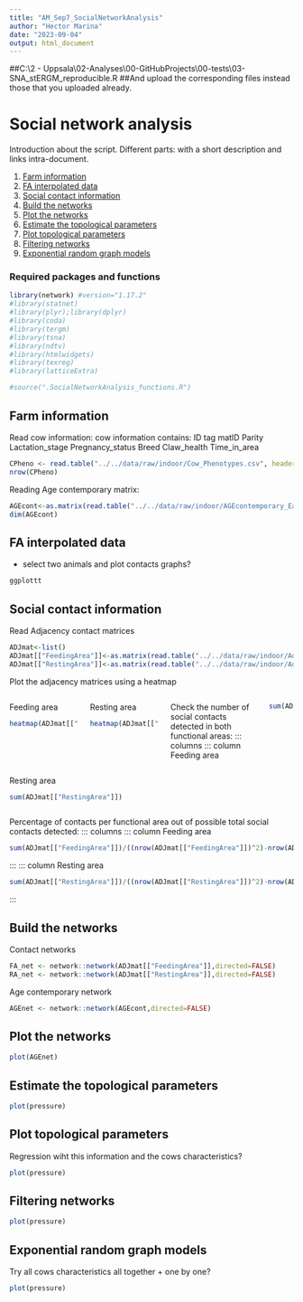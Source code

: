 ```yaml
---
title: "AM_Sep7_SocialNetworkAnalysis"
author: "Hector Marina"
date: "2023-09-04"
output: html_document
---
```


##C:\Users\user\Documents\\2 - Uppsala\\02-Analyses\\00-GitHubProjects\SocialNetworkAnalyses\scripts\\00-tests\\03-SNA_stERGM_reproducible.R ##And upload the corresponding files instead those that you uploaded already.

# Social network analysis

Introduction about the script. Different parts: with a short description and links intra-document.

1.  [Farm information](#RFI)
2.  [FA interpolated data](#RPAI)
3.  [Social contact information](#PAM)
4.  [Build the networks](#BTN)
5.  [Plot the networks](#PTN)
6.  [Estimate the topological parameters](#ETP)
7.  [Plot topological parameters](#PTP)
8.  [Filtering networks](#FNS)
9.  [Exponential random graph models](#ERGM)

### Required packages and functions

```r
library(network) #version="1.17.2"
#library(statnet)
#library(plyr);library(dplyr)
#library(coda)
#library(tergm)
#library(tsna)
#library(ndtv)
#library(htmlwidgets)
#library(texreg)
#library(latticeExtra)

#source(".SocialNetworkAnalysis_functions.R")
```

## Farm information {#RFI}

Read cow information: cow information contains: ID tag matID Parity Lactation_stage Pregnancy_status Breed Claw_health Time_in_area

```r

CPheno <- read.table("../../data/raw/indoor/Cow_Phenotypes.csv", header = TRUE, sep = ",")
nrow(CPheno)

```

Reading Age contemporary matrix:

```r
AGEcont<-as.matrix(read.table("../../data/raw/indoor/AGEcontemporary_EarlyLactationGroup.csv", header = FALSE, sep = ","))
dim(AGEcont)
```



## FA interpolated data {#RPAI}

-   select two animals and plot contacts graphs?

```r

ggplottt

```



## Social contact information {#PAM}

Read Adjacency contact matrices

```r

ADJmat<-list()
ADJmat[["FeedingArea"]]<-as.matrix(read.table("../../data/raw/indoor/Adjacencymatrix_FeedingArea_EarlyLactationGroup_20201017.csv", header = FALSE, sep = ","))
ADJmat[["RestingArea"]]<-as.matrix(read.table("../../data/raw/indoor/Adjacencymatrix_RestingArea_EarlyLactationGroup_20201017.csv", header = FALSE, sep = ","))


```

Plot the adjacency matrices using a heatmap

::: columns
::: column
Feeding area

```r
heatmap(ADJmat[["FeedingArea"]],Colv = NA,Rowv = NA, symm = TRUE, revC = TRUE)
```
:::

::: column
Resting area

```r
heatmap(ADJmat[["RestingArea"]],Colv = NA,Rowv = NA, symm = TRUE, revC = TRUE)
```
:::


Check the number of social contacts detected in both functional areas:
::: columns
::: column
Feeding area

```r
sum(ADJmat[["FeedingArea"]])

```
:::
::: column
Resting area

```r
sum(ADJmat[["RestingArea"]])
```
:::


Percentage of contacts per functional area out of possible total social contacts detected:
::: columns
::: column
Feeding area

```r
sum(ADJmat[["FeedingArea"]])/((nrow(ADJmat[["FeedingArea"]])^2)-nrow(ADJmat[["FeedingArea"]]))*100
```
:::
::: column
Resting area

```r
sum(ADJmat[["RestingArea"]])/((nrow(ADJmat[["RestingArea"]])^2)-nrow(ADJmat[["RestingArea"]]))*100
```
:::



## Build the networks {#BTN}

Contact networks
```r
FA_net <- network::network(ADJmat[["FeedingArea"]],directed=FALSE)
RA_net <- network::network(ADJmat[["RestingArea"]],directed=FALSE)
```

Age contemporary network
```r
AGEnet <- network::network(AGEcont,directed=FALSE)
```


## Plot the networks {#PTN}

```r
plot(AGEnet)
```

## Estimate the topological parameters {#ETP}

```r
plot(pressure)
```

## Plot topological parameters {#PTP}

Regression wiht this information and the cows characteristics?

```r
plot(pressure)
```

## Filtering networks {#FNS}

```r
plot(pressure)
```

## Exponential random graph models {#ERGM}

Try all cows characteristics all together + one by one?

```r
plot(pressure)
```
